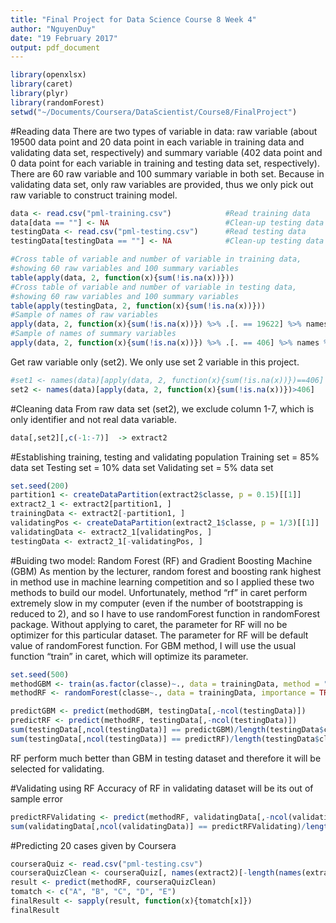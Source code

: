 ```yaml
---
title: "Final Project for Data Science Course 8 Week 4"
author: "NguyenDuy"
date: "19 February 2017"
output: pdf_document
---
```


```r
library(openxlsx)
library(caret)
library(plyr)
library(randomForest)
setwd("~/Documents/Coursera/DataScientist/Course8/FinalProject")
```

#Reading data
There are two types of variable in data: raw variable (about 19500 data point and 20 data point in each variable in training data and validating data set, respectively) and summary variable (402 data point and 0 data point for each variable in training and testing data set, respectively). There are 60 raw variable and 100 summary variable in both set. Because in validating data set, only raw variables are provided, thus we only pick out raw variable to construct training model.
```r
data <- read.csv("pml-training.csv")            #Read training data
data[data == ""] <- NA                          #Clean-up testing data
testingData <- read.csv("pml-testing.csv")      #Read testing data
testingData[testingData == ""] <- NA            #Clean-up testing data

#Cross table of variable and number of variable in training data, 
#showing 60 raw variables and 100 summary variables
table(apply(data, 2, function(x){sum(!is.na(x))}))          
#Cross table of variable and number of variable in testing data, 
#showing 60 raw variables and 100 summary variables
table(apply(testingData, 2, function(x){sum(!is.na(x))}))   
#Sample of names of raw variables
apply(data, 2, function(x){sum(!is.na(x))}) %>% .[. == 19622] %>% names %>% head
#Sample of names of summary variables
apply(data, 2, function(x){sum(!is.na(x))}) %>% .[. == 406] %>% names %>% head
```

Get raw variable only (set2). We only use set 2 variable in this project.
```r
#set1 <- names(data)[apply(data, 2, function(x){sum(!is.na(x))})==406]
set2 <- names(data)[apply(data, 2, function(x){sum(!is.na(x))})>406]
```

#Cleaning data
From raw data set (set2), we exclude column 1-7, which is only identifier and not real data variable. 
```r
data[,set2][,c(-1:-7)]  -> extract2
```

#Establishing training, testing and validating population
Training set = 85% data set
Testing set = 10% data set
Validating set = 5% data set
```r
set.seed(200)
partition1 <- createDataPartition(extract2$classe, p = 0.15)[[1]]
extract2_1 <- extract2[partition1, ]
trainingData <- extract2[-partition1, ]
validatingPos <- createDataPartition(extract2_1$classe, p = 1/3)[[1]]
validatingData <- extract2_1[validatingPos, ]
testingData <- extract2_1[-validatingPos, ]
```

#Buiding two model: Random Forest (RF) and Gradient Boosting Machine (GBM)
As mention by the lecturer, random forest and boosting rank highest in method use in machine learning competition and so I applied these two methods to build our model. Unfortunately, method "rf" in caret perform extremely slow in my computer (even if the number of bootstrapping is reduced to 2), and so I have to use randomForest function in randomForest package. Without applying to caret, the parameter for RF will no be optimizer for this particular dataset. The parameter for RF will be default value of randomForest function. For GBM method, I will use the usual function "train" in caret, which will optimize its parameter. 
```r
set.seed(500)
methodGBM <- train(as.factor(classe)~., data = trainingData, method = "gbm", trControl= trainControl(number=3), verbose = FALSE)
methodRF <- randomForest(classe~., data = trainingData, importance = TRUE)

predictGBM <- predict(methodGBM, testingData[,-ncol(testingData)])
predictRF <- predict(methodRF, testingData[,-ncol(testingData)])
sum(testingData[,ncol(testingData)] == predictGBM)/length(testingData$classe)
sum(testingData[,ncol(testingData)] == predictRF)/length(testingData$classe)
```
RF perform much better than GBM in testing dataset and therefore it will be selected for validating. 

#Validating using RF
Accuracy of RF in validating dataset will be its out of sample error
```r
predictRFValidating <- predict(methodRF, validatingData[,-ncol(validatingData)])
sum(validatingData[,ncol(validatingData)] == predictRFValidating)/length(validatingData$classe)
```

#Predicting 20 cases given by Coursera
```r
courseraQuiz <- read.csv("pml-testing.csv")
courseraQuizClean <- courseraQuiz[, names(extract2)[-length(names(extract2))]]
result <- predict(methodRF, courseraQuizClean)
tomatch <- c("A", "B", "C", "D", "E")
finalResult <- sapply(result, function(x){tomatch[x]})
finalResult
```